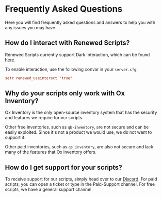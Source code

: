 # Frequently Asked Questions
Here you will find frequently asked questions and answers to help you with any issues you may have.

## How do I interact with Renewed Scripts?
Renewed Scripts currently support Dark Interaction, which can be found [here](https://github.com/darktrovx/interact).

To enable interaction, use the following convar in your `server.cfg`:
```cfg
setr renewed_useinteract "true"
```

## Why do your scripts only work with Ox Inventory?
Ox Inventory is the only open-source inventory system that has the security and features we require for our scripts.

Other free inventories, such as `qb-inventory`, are not secure and can be easily exploited. Since it's not a product we would use, we do not want to support it.

Other paid inventories, such as `qs_inventory`, are also not secure and lack many of the features that Ox Inventory offers.

## How do I get support for your scripts?
To receive support for our scripts, simply head over to our [Discord](https://discord.gg/AS2Y8TWejt). For paid scripts, you can open a ticket or type in the Paid-Support channel. For free scripts, we have a general support channel.
